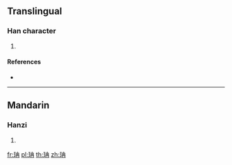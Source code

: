 {{character info/new}}
==Translingual==

===Han character===
{{Han char|rn=96|rad=玉|as=05|sn=9|four=15157|canj=MGGB}}

# {{defn|Han|sort=玉05}}

====References====
* {{Han ref|kx=0729.130|dkj=20907|dj=1141.050|hdz=21106.110|uh=73C3|ud=29635|bh=CFD3|bd=53203}}

----

==Mandarin==

===Hanzi===
{{cmn-hanzi|pin=[[rǎn]] ([[ran3]])|wg=jan<sup>3</sup>}}

# {{defn|lang=cmn|sort=玉05}}

[[fr:珃]]
[[pl:珃]]
[[th:珃]]
[[zh:珃]]